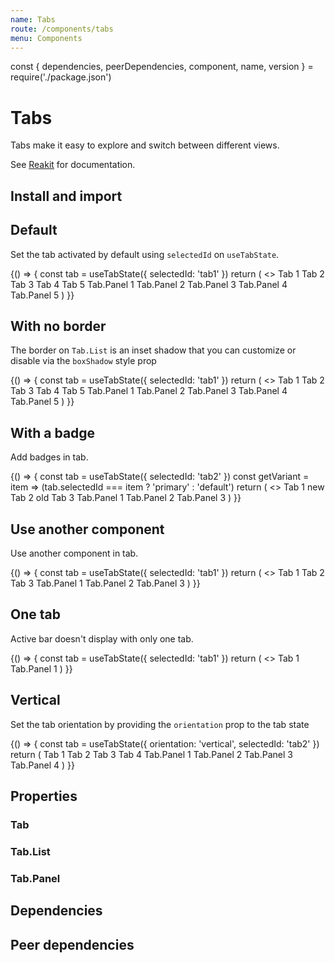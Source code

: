 ```yaml
---
name: Tabs
route: /components/tabs
menu: Components
---
```


const { dependencies, peerDependencies, component, name, version } = require('./package.json')

# Tabs

<TagVersion version={version} name={name} />

Tabs make it easy to explore and switch between different views.

See [Reakit](https://reakit.io/docs/tab/) for documentation.

## Install and import

<Usage component={component} name={name} peerDependencies={peerDependencies} />

## Default

Set the tab activated by default using `selectedId` on `useTabState`.

<Playground>
  {() => {
    const tab = useTabState({ selectedId: 'tab1' })
    return (
      <>
        <Tab.List aria-label="Tabs" {...tab}>
          <Tab {...tab} id="tab1">
            Tab 1
          </Tab>
          <Tab {...tab} id="tab2">
            Tab 2
          </Tab>
          <Tab {...tab} id="tab3">
            Tab 3
          </Tab>
          <Tab {...tab} id="tab4">
            Tab 4
          </Tab>
          <Tab {...tab} disabled id="tab5">
            Tab 5
          </Tab>
        </Tab.List>
        <Tab.Panel {...tab} tabId="tab1">
          Tab.Panel 1
        </Tab.Panel>
        <Tab.Panel {...tab} tabId="tab2">
          Tab.Panel 2
        </Tab.Panel>
        <Tab.Panel {...tab} tabId="tab3">
          Tab.Panel 3
        </Tab.Panel>
        <Tab.Panel {...tab} tabId="tab4">
          Tab.Panel 4
        </Tab.Panel>
        <Tab.Panel {...tab} disabled tabId="tab5">
          Tab.Panel 5
        </Tab.Panel>
      </>
    )
  }}
</Playground>

## With no border

The border on `Tab.List` is an inset shadow that you can customize or disable via the `boxShadow` style prop

<Playground>
  {() => {
    const tab = useTabState({ selectedId: 'tab1' })
    return (
      <>
        <Tab.List aria-label="Tabs" boxShadow="none" {...tab}>
          <Tab {...tab} id="tab1">
            Tab 1
          </Tab>
          <Tab {...tab} id="tab2">
            Tab 2
          </Tab>
          <Tab {...tab} id="tab3">
            Tab 3
          </Tab>
          <Tab {...tab} id="tab4">
            Tab 4
          </Tab>
          <Tab {...tab} disabled id="tab5">
            Tab 5
          </Tab>
        </Tab.List>
        <Tab.Panel {...tab} tabId="tab1">
          Tab.Panel 1
        </Tab.Panel>
        <Tab.Panel {...tab} tabId="tab2">
          Tab.Panel 2
        </Tab.Panel>
        <Tab.Panel {...tab} tabId="tab3">
          Tab.Panel 3
        </Tab.Panel>
        <Tab.Panel {...tab} tabId="tab4">
          Tab.Panel 4
        </Tab.Panel>
        <Tab.Panel {...tab} disabled tabId="tab5">
          Tab.Panel 5
        </Tab.Panel>
      </>
    )
  }}
</Playground>

## With a badge

Add badges in tab.

<Playground>
  {() => {
    const tab = useTabState({ selectedId: 'tab2' })
    const getVariant = item => (tab.selectedId === item ? 'primary' : 'default')
    return (
      <>
        <Tab.List aria-label="Tabs" {...tab}>
          <Tab {...tab} id="tab1">
            Tab 1
            <Badge ml="xs" variant={getVariant('tab1')}>
              new
            </Badge>
          </Tab>
          <Tab {...tab} id="tab2">
            Tab 2
            <Badge ml="xs" variant={getVariant('tab2')}>
              old
            </Badge>
          </Tab>
          <Tab {...tab} id="tab3">
            Tab 3
          </Tab>
        </Tab.List>
        <Tab.Panel {...tab} tabId="tab1">
          Tab.Panel 1
        </Tab.Panel>
        <Tab.Panel {...tab} tabId="tab2">
          Tab.Panel 2
        </Tab.Panel>
        <Tab.Panel {...tab} tabId="tab3">
          Tab.Panel 3
        </Tab.Panel>
      </>
    )
  }}
</Playground>

## Use another component

Use another component in tab.

<Playground>
  {() => {
    const tab = useTabState({ selectedId: 'tab1' })
    return (
      <>
        <Tab.List aria-label="Tabs" {...tab}>
          <Tab {...tab} as="a" id="tab1">
            Tab 1
          </Tab>
          <Tab {...tab} as="a" id="tab2">
            Tab 2
          </Tab>
          <Tab {...tab} as="a" id="tab3">
            Tab 3
          </Tab>
        </Tab.List>
        <Tab.Panel {...tab} tabId="tab1">
          Tab.Panel 1
        </Tab.Panel>
        <Tab.Panel {...tab} tabId="tab2">
          Tab.Panel 2
        </Tab.Panel>
        <Tab.Panel {...tab} tabId="tab3">
          Tab.Panel 3
        </Tab.Panel>
      </>
    )
  }}
</Playground>

## One tab

Active bar doesn't display with only one tab.

<Playground>
  {() => {
    const tab = useTabState({ selectedId: 'tab1' })
    return (
      <>
        <Tab.List aria-label="Tabs" {...tab}>
          <Tab {...tab} id="tab1">
            Tab 1
          </Tab>
        </Tab.List>
        <Tab.Panel {...tab} tabId="tab1">
          Tab.Panel 1
        </Tab.Panel>
      </>
    )
  }}
</Playground>

## Vertical

Set the tab orientation by providing the `orientation` prop to the tab state

<Playground>
  {() => {
    const tab = useTabState({ orientation: 'vertical', selectedId: 'tab2' })
    return (
      <Box display="flex">
        <Tab.List width={200} mr="lg" aria-label="Tabs" {...tab}>
          <Tab {...tab} id="tab1">
            Tab 1
          </Tab>
          <Tab {...tab} id="tab2">
            Tab 2
          </Tab>
          <Tab {...tab} id="tab3">
            Tab 3
          </Tab>
          <Tab {...tab} id="tab4">
            Tab 4
          </Tab>
        </Tab.List>
        <Tab.Panel {...tab} tabId="tab1">
          Tab.Panel 1
        </Tab.Panel>
        <Tab.Panel {...tab} tabId="tab2">
          Tab.Panel 2
        </Tab.Panel>
        <Tab.Panel {...tab} tabId="tab3">
          Tab.Panel 3
        </Tab.Panel>
        <Tab.Panel {...tab} tabId="tab4">
          Tab.Panel 4
        </Tab.Panel>
      </Box>
    )
  }}
</Playground>

## Properties

### Tab

<Props of={Tab} />

### Tab.List

<Props of={Tab.List} />

### Tab.Panel

<Props of={Tab.Panel} />

## Dependencies

<Dependencies dependencies={dependencies} />

## Peer dependencies

<Dependencies dependencies={peerDependencies} />
